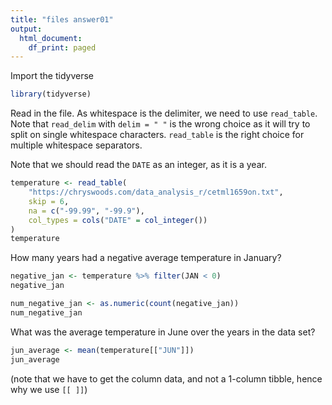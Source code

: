 ```yaml
---
title: "files answer01"
output:
  html_document:
    df_print: paged
---
```


Import the tidyverse

```r
library(tidyverse)
```

Read in the file. As whitespace is the delimiter, we need to use `read_table`.
Note that `read_delim` with `delim = " "` is the wrong choice as it will try
to split on single whitespace characters. `read_table` is the right choice
for multiple whitespace separators.

Note that we should read the `DATE` as an integer, as it is a year.

```r
temperature <- read_table(
    "https://chryswoods.com/data_analysis_r/cetml1659on.txt",
    skip = 6,
    na = c("-99.99", "-99.9"),
    col_types = cols("DATE" = col_integer())
)
temperature
```

How many years had a negative average temperature in January?

```r
negative_jan <- temperature %>% filter(JAN < 0)
negative_jan
```

```r
num_negative_jan <- as.numeric(count(negative_jan))
num_negative_jan
```

What was the average temperature in June over the years in the data set?

```r
jun_average <- mean(temperature[["JUN"]])
jun_average
```

(note that we have to get the column data, and not a 1-column tibble, 
hence why we use `[[ ]]`)
